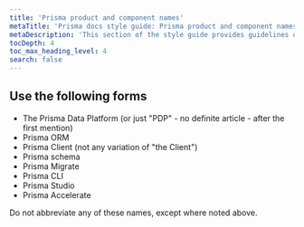 ```yaml
---
title: 'Prisma product and component names'
metaTitle: 'Prisma docs style guide: Prisma product and component names'
metaDescription: 'This section of the style guide provides guidelines on how to refer to Prisma products and components.'
tocDepth: 4
toc_max_heading_level: 4
search: false
---
```


## Use the following forms

- The Prisma Data Platform (or just "PDP" - no definite article - after the first mention)
- Prisma ORM
- Prisma Client (not any variation of "the Client")
- Prisma schema
- Prisma Migrate
- Prisma CLI
- Prisma Studio
- Prisma Accelerate

Do not abbreviate any of these names, except where noted above.
